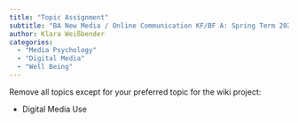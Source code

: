 ```yaml
---
title: "Topic Assignment"
subtitle: "BA New Media / Online Communication KF/BF A: Spring Term 2023"
author: Klara Weißbender 
categories:
  - "Media Psychology"
  - "Digital Media"
  - "Well Being"
---
```


Remove all topics except for your preferred topic for the wiki project:


- Digital Media Use

